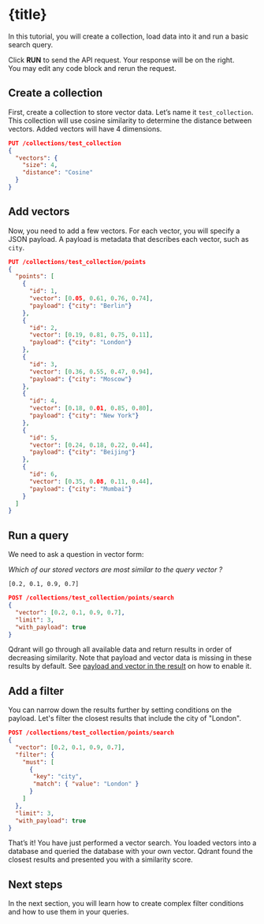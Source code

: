 
# {title}

In this tutorial, you will create a collection, load data into it and run a basic search query.

<Alert severity="info">Click **RUN** to send the API request. Your response will be on the right. <br/>You may edit any code block and rerun the request.</Alert>

## Create a collection

First, create a collection to store vector data. Let’s name it `test_collection`. This collection will use cosine similarity to determine the distance between vectors. Added vectors will have 4 dimensions.

```json withRunButton=true
PUT /collections/test_collection
{
  "vectors": {
    "size": 4,
    "distance": "Cosine"
  }
}
```

## Add vectors

Now, you need to add a few vectors. For each vector, you will specify a JSON payload. A payload is metadata that describes each vector, such as `city`.

```json withRunButton=true
PUT /collections/test_collection/points
{
  "points": [
    {
      "id": 1,
      "vector": [0.05, 0.61, 0.76, 0.74],
      "payload": {"city": "Berlin"}
    },
    {
      "id": 2,
      "vector": [0.19, 0.81, 0.75, 0.11],
      "payload": {"city": "London"}
    },
    {
      "id": 3,
      "vector": [0.36, 0.55, 0.47, 0.94],
      "payload": {"city": "Moscow"}
    },
    {
      "id": 4,
      "vector": [0.18, 0.01, 0.85, 0.80],
      "payload": {"city": "New York"}
    },
    {
      "id": 5,
      "vector": [0.24, 0.18, 0.22, 0.44],
      "payload": {"city": "Beijing"}
    },
    {
      "id": 6,
      "vector": [0.35, 0.08, 0.11, 0.44],
      "payload": {"city": "Mumbai"}
    }
  ]
}
```

## Run a query

We need to ask a question in vector form: 

*Which of our stored vectors are most similar to the query vector ?* 

`[0.2, 0.1, 0.9, 0.7]`

```json withRunButton=true
POST /collections/test_collection/points/search
{
  "vector": [0.2, 0.1, 0.9, 0.7],
  "limit": 3,
  "with_payload": true
}
```

Qdrant will go through all available data and return results in order of decreasing similarity. Note that payload and vector data is missing in these results by default.
See [payload and vector in the result](https://qdrant.tech/documentation/concepts/search#payload-and-vector-in-the-result) on how to enable it.

## Add a filter

You can narrow down the results further by setting conditions on the payload. Let's filter the closest results that include the city of "London".

```json withRunButton=true
POST /collections/test_collection/points/search
{
  "vector": [0.2, 0.1, 0.9, 0.7],
  "filter": {
    "must": [
      {
       "key": "city",
       "match": { "value": "London" }
      }
    ]
  },
  "limit": 3,
  "with_payload": true
}
```

That’s it! You have just performed a vector search. You loaded vectors into a database and queried the database with your own vector. Qdrant found the closest results and presented you with a similarity score.

## Next steps

In the next section, you will learn how to create complex filter conditions and how to use them in your queries.
